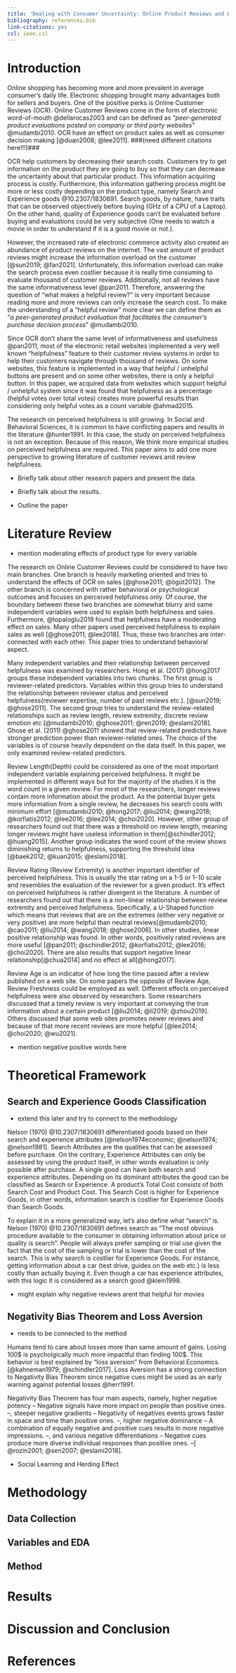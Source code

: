 ---
title: 'Dealing with Consumer Uncertainty: Online Product Reviews and What makes them helpful?'
bibliography: references.bib
link-citations: yes
csl: ieee.csl
---

# Introduction

Online shopping has becoming more and more prevalent in average consumer's daily life. Electronic shopping brought many advantages both for sellers and buyers. One of the positive perks is Online Customer Reviews (OCR). Online Customer Reviews come in the form of electronic word-of-mouth @dellarocas2003 and can be defined as "*peer-generated product evaluations posted on company or third party websites*" @mudambi2010. OCR have an effect on product sales as well as consumer decision making [@duan2008; @lee2011]. \###(need different citations here!!!)\###

OCR help customers by decreasing their search costs. Customers try to get information on the product they are going to buy so that they can decrease the uncertainty about that particular product. This information acquiring process is costly. Furthermore, this information gathering process might be more or less costly depending on the product type, namely Search and Experience goods \@10.2307/1830691. Search goods, by nature, have traits that can be observed objectively before buying (GHz of a CPU of a Laptop). On the other hand, quality of Experience goods can't be evaluated before buying and evaluations could be very subjective (One needs to watch a movie in order to understand if it is a good movie or not.).

However, the increased rate of electronic commerce activity also created an abundance of product reviews on the internet. The vast amount of product reviews might increase the information overload on the customer [@sun2019; @fan2021]. Unfortunately, this information overload can make the search process even costlier because it is really time consuming to evaluate thousand of customer reviews. Additionally, not all reviews have the same informativeness level @pan2011. Therefore, answering the question of "what makes a helpful review?" is very important because reading more and more reviews can only increase the search cost. To make the understanding of a "helpful review" more clear we can define them as "*a peer-generated product evaluation that facilitates the consumer's purchase decision process*" @mudambi2010.

Since OCR don't share the same level of informativeness and usefulness @pan2011, most of the electronic retail websites implemented a very well known "helpfulness" feature to their customer review systems in order to help their customers navigate through thousand of reviews. On some websites, this feature is implemented in a way that helpful / unhelpful buttons are present and on some other websites, there is only a helpful button. In this paper, we acquired data from websites which support helpful / unhelpful system since it was found that helpfulness as a percentage (helpful votes over total votes) creates more powerful results than considering only helpful votes as a count variable @ahmad2015.

The research on perceived helpfulness is still growing. In Social and Behavioral Sciences, it is common to have conflicting papers and results in the literature @hunter1991. In this case, the study on perceived helpfulness is not an exception. Because of this reason, We think more empirical studies on perceived helpfulness are required. This paper aims to add one more perspective to growing literature of customer reviews and review helpfulness.

-   Briefly talk about other research papers and present the data.

-   Briefly talk about the results.

-   Outline the paper

# Literature Review

-   mention moderating effects of product type for every variable

The research on Online Customer Reviews could be considered to have two main branches. One branch is heavily marketing oriented and tries to understand the effects of OCR on sales [@ghose2011; @ögüt2012]. The other branch is concerned with rather behavioral or psychological outcomes and focuses on perceived helpfulness only. Of course, the boundary between these two branches are somewhat blurry and same independent variables were used to explain both helpfulness and sales. Furthermore, @topaloglu2019 found that helpfulness have a moderating effect on sales. Many other papers used perceived helpfulness to explain sales as well [@ghose2011; @lee2018]. Thus, these two branches are inter-connected with each other. This paper tries to understand behavioral aspect.

Many independent variables and their relationship between perceived helpfulness was examined by researchers. Hong et al. (2017) @hong2017 groups these independent variables into two chunks. The first group is reviewer-related predictors. Variables within this group tries to understand the relationship between reviewer status and perceived helpfulness(reviewer expertise, number of past reviews etc.). [@sun2019; @ghose2011]. The second group tries to understand the review-related relationships such as review length, review extremity, discrete review emotion etc [@mudambi2010; @ghose2011; @ren2019; @eslami2018]. Ghose et al. (2011) @ghose2011 showed that review-related predictors have stronger prediction power than reviewer-related ones. The choice of the variables is of course heavily dependent on the data itself. In this paper, we only examined review-related predictors.

Review Length(Depth) could be considered as one of the most important independent variable explaining perceived helpfulness. It might be implemented in different ways but for the majority of the studies it is the word count in a given review. For most of the researchers, longer reviews contain more information about the product. As the potential buyer gets more information from a single review, he decreases his search costs with minimum effort [@mudambi2010; @hong2017; @liu2014; @wang2018; @korfiatis2012; @lee2016; @lee2014; @choi2020]. However, other group of researchers found out that there was a threshold on review length, meaning longer reviews might have useless information in them[@schindler2012; @huang2015]. Another group indicates the word count of the review shows diminishing returns to helpfulness, supporting the threshold idea [@baek2012; @kuan2015; @eslami2018].

Review Rating (Review Extremity) is another important identifier of perceived helpfulness. This is usually the star rating on a 1-5 or 1-10 scale and resembles the evaluation of the reviewer for a given product. It's effect on perceived helpfulness is rather divergent in the literature. A number of researchers found out that there is a non-linear relationship between review extremity and perceived helpfulness. Specifically, a U-Shaped function which means that reviews that are on the extremes (either very negative or very positive) are more helpful than neutral reviews[@mudambi2010; @cao2011; @liu2014; @wang2018; @ghose2006]. In other studies, linear positive relationship was found. In other words, positively rated reviews are more useful [@pan2011; @schindler2012; @korfiatis2012; @lee2016; @choi2020]. There are also results that support negative linear relationship[@chua2014] and no effect at all[@hong2017].

Review Age is an indicator of how long the time passed after a review published on a web site. On some papers the opposite of Review Age, Review Freshness could be employed as well. Different effects on perceived helpfulness were also observed by researchers. Some researchers discussed that a timely review is very important at conveying the true information about a certain product [@liu2014; @li2019; @zhou2019]. Others discussed that some web sites promotes newer reviews and because of that more recent reviews are more helpful [@lee2014; @choi2020; @wu2021].

-   mention negative positive words here

# Theoretical Framework

## Search and Experience Goods Classification

-   extend this later and try to connect to the methodology

Nelson (1970) @10.2307/1830691 differentiated goods based on their search and experience attributes [@nelson1974economic; @nelson1974; @nelson1981]. Search Attributes are the qualities that can be assessed before purchase. On the contrary, Experience Attributes can only be assessed by using the product itself, in other words evaluation is only possible after purchase. A single good can have both search and experience attributes. Depending on its dominant attributes the good can be classified as Search or Experience. A product's Total Cost consists of both Search Cost and Product Cost. This Search Cost is higher for Experience Goods, in other words, information search is costlier for Experience Goods than Search Goods.

To explain it in a more generalized way, let's also define what "search" is. Nelson (1970) @10.2307/1830691 defines search as "The most obvious procedure available to the consumer in obtaining information about price or quality is search". People will always prefer sampling or trial use given the fact that the cost of the sampling or trial is lower than the cost of the search. This is why search is costlier for Experience Goods. For instance, getting information about a car (test drive, guides on the web etc.) is less costly than actually buying it. Even though a car has experience attributes, with this logic it is considered as a search good @klein1998.

-   might explain why negative reviews arent that helpful for movies

## Negativity Bias Theorem and Loss Aversion

-   needs to be connected to the method

Humans tend to care about losses more than same amount of gains. Losing 100\$ is psycholgically much more impactful than finding 100\$. This behavior is best explained by "loss aversion" from Behavioral Economics. [@kahneman1979; @schindler2017]. Loss Aversion has a strong connection to Negativity Bias Theorem since negative cues might be used as an early warning against potential losses @herr1991.

Negativity Bias Theorem has four main aspects, namely, higher negative potency -- Negative signals have more impact on people than positive ones. --, steeper negative gradients -- Negativity of negatives events grows faster in space and time than positive ones. --, higher negative dominance --
A combination of equally negative and positive cues results in more negative impressions. --, and various negative differentiations -- Negative cues produce more diverse individual responses than positive ones. --[ @rozin2001; @sen2007; @eslami2018].

-   Social Learning and Herding Effect

# Methodology

## Data Collection

## Variables and EDA

## Method

# Results

# Discussion and Conclusion

# References
